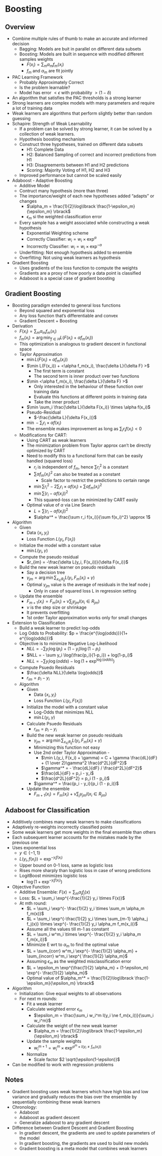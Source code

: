 # Boosting

## Overview

-   Combine multiple rules of thumb to make an accurate and informed decision
    -   Bagging: Models are buit in parallel on different data subsets
    -   Boosting: Models are built in sequence with modified different samples weights
        -   $F(x_i) = \sum_m \alpha_m f_m(x_i)$
        -   $f_m$ and $\alpha_m$ are fit jointly
-   PAC Learning Framework
    -   Probably Approximately Correct
    -   Is the problem learnable?
    -   Model has error $< \epsilon$ with probability $> (1 -\delta)$
-   An algorithm that satisfies the PAC thresholds is a strong learner
-   Strong learners are complex models with many parameters and require a lot of training data
-   Weak learners are algorithms that perform slightly better than random guessing
-   Schapire: Strength of Weak Learnability
    -   If a problem can be solved by strong learner, it can be solved by a collection of weak learners.
    -   Hypothesis boosting mechanism
    -   Construct three hypotheses, trained on different data subsets
        -   H1: Complete Data
        -   H2: Balanced Sampling of correct and incorrect predictions from H1
        -   H3: Disagreements between H1 and H2 predictions
        -   Scoring: Majority Voting of H1, H2 and H3
    -   Improved performance but cannot be scaled easily
-   Adaboost - Adaptive Boosting
    -   Additive Model
    -   Contruct many hypothesis (more than three)
    -   The importance/weight of each new hypotheses added "adapts" or changes
        -   $\alpha_m = \frac{1}{2}\log\lbrack \frac{1-\epsilon_m}{\epsilon_m} \rbrack$
        -   $\epsilon_m$ si the weighted classification error
    -   Every sample has a weight associated while constructing a weak hypothesis
        -   Exponential Weighting scheme
        -   Correctly Classifier: $w_i = w_i \times \exp^{\alpha}$
        -   Incorrectly Classifier: $w_i = w_i \times \exp^{-\alpha}$
    -   Underfitting: Not enough hypothesis added to ensemble
    -   Overfitting: Not using weak learners as hypothesis
-   Gradient Boosting
    -   Uses gradients of the loss function to compute the weights
    -   Gradients are a proxy of how poorly a data point is classified
    -   Adaboost is a special case of gradient boosting

## Gradient Boosting

-   Boosting paradigm extended to general loss functions
    -   Beyond squared and exponential loss
    -   Any loss function that's differentiable and convex
    -   Gradient Descent + Boosting
-   Derivation
    -   $F(x_i) = \sum_m \alpha_m f_m(x_i)$
    -   $f_m(x_i) = \arg \min_{f \in H} L(F(x_i) + \alpha f_m(x_i))$
    -   This optimization is analogous to gradient descent in functional space
    -   Taylor Approximation
        -   $\min L(F(x_i) + \alpha f_m(x_i))$
        -   $\min L(F(x_i)) + <\alpha f_m(x_i), \frac{\delta L}{\delta F} >$
            -   The first term is constant
            -   The second term is inner product over two functions
        -   $\min <\alpha f_m(x_i), \frac{\delta L}{\delta F} >$
            -   Only interested in the behaviour of these function over training data
            -   Evaluate this functions at different points in training data
            -   Take the inner product
        -   $\min \sum_i \frac{\delta L}{\delta F(x_i)} \times \alpha f(x_i)$
        -   Pseudo-Residual
            -   $-\frac{\delta L}{\delta F(x_i)}$
        -   $\min - \sum_i r_i \times \alpha f(x_i)$
        -   The ensemble makes improvement as long as $\sum_i r_i f(x_i) < 0$
    -   Modifications for CART:
        -   Using CART as weak learners
        -   The minimization problem from Taylor approx can't be directly optimized by CART
        -   Need to modify this to a functional form that can be easily handled (squared loss)
            -   $r_i$ is independent of $f_m$, hence $\sum r_i ^2$ is a constant
            -   $\sum \alpha f_m (x_i) ^2$ can also be treated as a constant
                -   Scale factor to restrict the predictions to certain range
            -   $\min \sum r_i ^2 -2 \sum_i r_i \times \alpha f(x_i) + \sum \alpha f_m (x_i) ^2$
            -   $\min \sum (r_i - \alpha f(x_i))^2$
            -   This squared-loss can be minimized by CART easily
        -   Optimal value of $\alpha$ via Line Search
            -   $L = \sum (r_i - \alpha f(x_i))^2$
            -   $\alpha^* = \frac{\sum r_i f(x_i)}{\sum f(x_i)^2} \approx 1$
-   Algorithm
    -   Given
        -   Data $\lbrace x_i, y_i \rbrace$
        -   Loss Function $L(y_i, F(x_i))$
    -   Initialize the model with a constant value
        -   $\min L(y_i, \gamma)$
    -   Compute the pseudo residual
        -   $r_{im} = -\frac{\delta L(y_i, F(x_i))}{\delta F(x_i)}$\
    -   Build the new weak learner on pseudo residuals
        -   Say a decision tree
        -   $\gamma_{jm} = \arg\min \sum_{x_\in R_{ij}} L(y_i, F_m(x_i) + \gamma)$
        -   Optimal $\gamma_{jm}$ value is the average of residuals in the leaf node j
            -   Only in case of squared loss L in regression setting
    -   Update the ensemble
        -   $F_{m+1}(x_i) = F_m(x_i) + \nu \sum_j \gamma_{jm} I(x_i \in R_{jm})$
        -   $\nu$ is the step size or shrinkage
        -   It prevents overfitting
        -   1st order Taylor approximation works only for small changes
-   Extension to Classification
    -   Build a weak learner to predict log-odds
    -   Log Odds to Probability: $p = \frac{e^{\log(odds)}}{1+ e^{\log(odds)}}$\
    -   Objective is to minimize Negative Log-Likelihood
        -   $NLL = - \sum y_i \log(p_i) + (1 - y_i) \log(1-p_i)$
        -   $NLL = - \sum y_i \log(\frac{p_i}{1-p_i}) + log(1-p_i)$
        -   $NLL = - \sum y_i \log(odds) - \log(1 + \exp^{\log(odds)})$
    -   Compute Psuedo Residuals
        -   $\frac{\delta NLL}{\delta \log(odds)}$
        -   $r_{im} = p_i - y_i$
    -   Algorithm
        -   Given
            -   Data $\lbrace x_i, y_i \rbrace$
            -   Loss Function $L(y_i, F(x_i))$
        -   Initialize the model with a constant value
            -   Log-Odds that minimizes NLL
            -   $\min L(y_i, \gamma)$
        -   Calculate Psuedo Residuals
            -   $r_{im} = p_i - y_i$
        -   Build the new weak learner on pseudo residuals
            -   $\gamma_{jm} = \arg \min \sum_{x_\in R_{ij}} L(y_i, F_m(x_i) + \gamma)$
            -   Minimizing this function not easy
            -   Use 2nd order Taylor Approximation -
                -   $\min L(y_i, F(x_i) + \gamma) = C + \gamma \frac{dL}{dF} + {1 \over 2}\gamma^2 \frac{d^2L}{dF^2}$
                -   $\gamma^* = - \frac{dL}{dF} / \frac{d^2L}{dF^2}$
                -   $\frac{dL}{dF} = p_i - y_i$
                -   $\frac{d^2L}{dF^2} = p_i (1 - p_i)$
            -   $\gamma^* = \frac{p_i - y_i}{p_i (1 - p_i)}$
        -   Update the ensemble
            -   $F_{m+1}(x_i) = F_m(x_i) + \nu \sum_j \gamma_{jm} I(x_i \in R_{jm})$

## Adaboost for Classification

-   Additively combines many weak learners to make classifications
-   Adaptively re-weights incorrectly classified points
-   Some weak learners get more weights in the final ensemble than others
-   Each subsequent learner accounts for the mistakes made by the previous one
-   Uses exponential loss
    -   $y \in \{-1,1\}$
    -   $L(y_i, f(x_i)) = \exp^{-y_i f(x_i)}$
    -   Upper bound on 0-1 loss, same as logistic loss
    -   Rises more sharply than logistic loss in case of wrong predictions
    -   LogitBoost minimizes logistic loss
        -   $\log(1 + \exp^{-y_i f(x_i)})$\
-   Objective Function
    -   Additive Ensemble: $F(x) = \sum_m \alpha_j f_j(x)$
    -   Loss: $L = \sum_i \exp^{-\frac{1}{2} y_i \times F(x)}$
    -   At mth round:
        -   $L = \sum_i \exp^{- \frac{1}{2} y_i \times \sum_m \alpha_m f_m(x)}$
        -   $L = \sum_i \exp^{-\frac{1}{2} y_i \times \sum_{m-1} \alpha_j f_j(x)} \times \exp^{- \frac{1}{2} y_i \alpha_m f_m(x_i)}$
        -   Assume all the values till m-1 as constant
        -   $L = \sum_i w^m_i \times \exp^{- \frac{1}{2} y_i \alpha_m f_m(x_i)}$
        -   Minimizie E wrt to $\alpha_m$ to find the optimal value
        -   $L = \sum_{corr} w^m_i \exp^{- \frac{1}{2} \alpha_m} + \sum_{incorr} w^m_i \exp^{ \frac{1}{2} \alpha_m}$
        -   Assuming $\epsilon_m$ as the weighted misclassification error
        -   $L = \epsilon_m \exp^{\frac{1}{2} \alpha_m} + (1-\epsilon_m) \exp^{- \frac{1}{2} \alpha_m}$
        -   Optimal value of $\alpha_m^* = \frac{1}{2}\log\lbrack \frac{1-\epsilon_m}{\epsilon_m} \rbrack$
-   Algorithm
    -   Initialization: Give equal weights to all observations
    -   For next m rounds:
        -   Fit a weak learner
        -   Calculate weighted error $\epsilon_m$
            -   $\epsilon_m = \frac{\sum_i w_i^m I(y_i \ne f_m(x_i))}{\sum_i w_i^m}$
        -   Calculate the weight of the new weak learner
            -   $\alpha_m = \frac{1}{2}\log\lbrack \frac{1-\epsilon_m}{\epsilon_m} \rbrack$
        -   Update the sample weights
            -   $w_i^{m+1} = w_i^{m} \times \exp^{\alpha^m \times I(y_i \ne f_m(x_i))}$
        -   Normalize
            -   Scale factor $2 \sqrt{\epsilon(1-\epsilon)}$
-   Can be modified to work with regression problems

## Notes

-   Gradient boosting uses weak learners which have high bias and low variance and gradually reduces the bias over the ensemble by sequentially combining these weak learners
-   Chronology:
    -   Adaboost
    -   Adaboost as gradient descent
    -   Generalize adaboost to any gradient descent
-   Difference between Gradient Descent and Gradient Boosting
    -   In gradient descent, the gradients are used to update parameters of the model
    -   In gradient boosting, the gradients are used to build new models
    -   Gradient boosting is a meta model that combines weak learners
